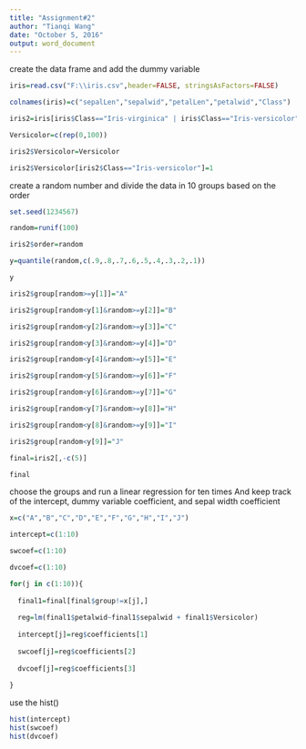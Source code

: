 ---
title: "Assignment#2"
author: "Tianqi Wang"
date: "October 5, 2016"
output: word_document
---

create the data frame and add the dummy variable 

```{r}

iris=read.csv("F:\\iris.csv",header=FALSE, stringsAsFactors=FALSE)

colnames(iris)=c("sepalLen","sepalwid","petalLen","petalwid","Class")

iris2=iris[iris$Class=="Iris-virginica" | iris$Class=="Iris-versicolor",c(2, 4, 5)]

Versicolor=c(rep(0,100))        

iris2$Versicolor=Versicolor

iris2$Versicolor[iris2$Class=="Iris-versicolor"]=1


```


create a random number and 
divide the data in 10 groups based on the order

```{r}

set.seed(1234567)

random=runif(100)

iris2$order=random

y=quantile(random,c(.9,.8,.7,.6,.5,.4,.3,.2,.1))

y

iris2$group[random>=y[1]]="A"

iris2$group[random<y[1]&random>=y[2]]="B"

iris2$group[random<y[2]&random>=y[3]]="C"

iris2$group[random<y[3]&random>=y[4]]="D"

iris2$group[random<y[4]&random>=y[5]]="E"

iris2$group[random<y[5]&random>=y[6]]="F"

iris2$group[random<y[6]&random>=y[7]]="G"

iris2$group[random<y[7]&random>=y[8]]="H"

iris2$group[random<y[8]&random>=y[9]]="I"

iris2$group[random<y[9]]="J"

final=iris2[,-c(5)]

final


```




choose the groups and run a linear regression for ten times
And keep track of the intercept, dummy variable coefficient, and sepal width coefficient

```{r}

x=c("A","B","C","D","E","F","G","H","I","J")

intercept=c(1:10)

swcoef=c(1:10)

dvcoef=c(1:10)

for(j in c(1:10)){
  
  final1=final[final$group!=x[j],]
  
  reg=lm(final1$petalwid~final1$sepalwid + final1$Versicolor)
  
  intercept[j]=reg$coefficients[1]
  
  swcoef[j]=reg$coefficients[2]
  
  dvcoef[j]=reg$coefficients[3]
  
}

```

use the hist()

```{r}

hist(intercept)
hist(swcoef)
hist(dvcoef)

```